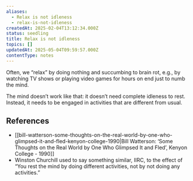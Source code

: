 ```yaml
---
aliases:
  - Relax is not idleness
  - relax-is-not-idleness
createdAt: 2025-02-04T13:12:34.000Z
status: seedling
title: Relax is not idleness
topics: []
updatedAt: 2025-05-04T09:59:57.000Z
contentType: notes
---
```

Often, we “relax” by doing nothing and succumbing to brain rot, e.g., by watching TV shows or playing video games for hours on end just to numb the mind.

The mind doesn’t work like that: it doesn’t need complete idleness to rest. Instead, it needs to be engaged in activities that are different from usual.

## References

- [[bill-watterson-some-thoughts-on-the-real-world-by-one-who-glimpsed-it-and-fled-kenyon-college-1990|Bill Watterson: ‘Some Thoughts on the Real World by One Who Glimpsed It and Fled’, Kenyon College - 1990]]
- Winston Churchill used to say something similar, IIRC, to the effect of “You rest the mind by doing different activities, not by not doing any activities.”
